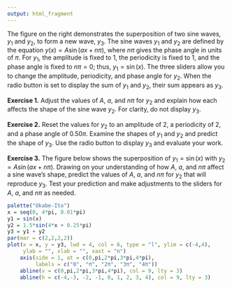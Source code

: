 ```yaml
---
output: html_fragment
---
```


The figure on the right demonstrates the superposition of two sine waves, $y_1$ and $y_2$, to form a new wave, $y_3$. The sine waves $y_1$ and $y_2$ are defined by the equation $y(x) = A \sin(ax + n \pi)$, where $n \pi$ gives the phase angle in units of $\pi$. For $y_1$, the amplitude is fixed to 1, the periodicity is fixed to 1, and the phase angle is fixed to $n \pi = 0$; thus, $y_1 = \sin(x)$. The three sliders allow you to change the amplitude, periodicity, and phase angle for $y_2$. When the radio button is set to display the sum of $y_1$ and $y_2$, their sum appears as $y_3$.

**Exercise 1.** Adjust the values of $A$, $a$, and $n \pi$ for $y_2$ and explain how each affects the shape of the sine wave $y_2$. For clarity, do not display $y_3$.

**Exercise 2.** Reset the values for $y_2$ to an amplitude of 2, a periodicity of 2, and a phase angle of $0.50 \pi$. Examine the shapes of $y_1$ and $y_2$ and predict the shape of $y_3$. Use the radio button to display $y_3$ and evaluate your work.

**Exercise 3.** The figure below shows the superposition of $y_1 = \sin(x)$ with $y_2 = A\sin(ax + n\pi)$. Drawing on your understanding of how $A$, $a$, and $n \pi$ affect a sine wave's shape, predict the values of $A$, $a$, and $n\pi$ for $y_2$ that will reproduce $y_3$. Test your prediction and make adjustments to the sliders for $A$, $a$, and $n \pi$ as needed.

```r
palette("Okabe-Ito")
x = seq(0, 4*pi, 0.01*pi)
y1 = sin(x)
y2 = 1.5*sin(4*x + 0.25*pi)
y3 = y1 + y2
par(mar = c(2,2,2,2))
plot(x = x, y = y3, lwd = 4, col = 6, type = "l", ylim = c(-4,4),
     ylab = "", xlab = "", xaxt = "n")
    axis(side = 1, at = c(0,pi,2*pi,3*pi,4*pi), 
         labels = c("0", "π", "2π", "3π", "4π"))
    abline(v = c(0,pi,2*pi,3*pi,4*pi), col = 9, lty = 3)
    abline(h = c(-4,-3, -2, -1, 0, 1, 2, 3, 4), col = 9, lty = 3)

```


